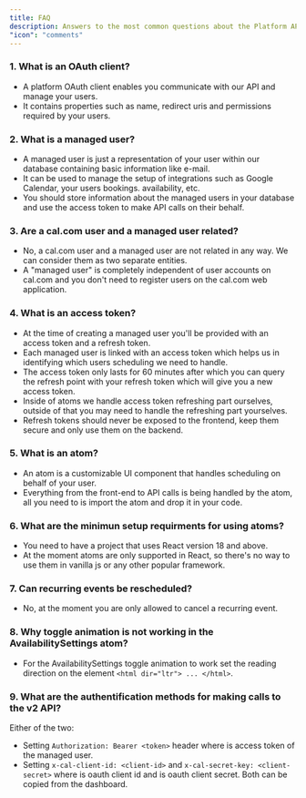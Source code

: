 ```yaml
---
title: FAQ
description: Answers to the most common questions about the Platform API and atoms.
"icon": "comments"
---
```

### 1. What is an OAuth client?
-  A platform OAuth client enables you communicate with our API and manage your users.
-  It contains properties such as name, redirect uris and permissions required by your users.

### 2. What is a managed user?
- A managed user is just a representation of your user within our database containing basic information like e-mail.
- It can be used to manage the setup of integrations such as Google Calendar, your users bookings. availability, etc.
- You should store information about the managed users in your database and use the access token to make API calls on their behalf.

### 3. Are a cal.com user and a managed user related?
- No, a cal.com user and a managed user are not related in any way. We can consider them as two separate entities.
- A "managed user" is completely independent of user accounts on cal.com and you don't need to register users on the cal.com web application.

### 4. What is an access token?
- At the time of creating a managed user you'll be provided with an access token and a refresh token.
- Each managed user is linked with an access token which helps us in identifying which users scheduling we need to handle.
- The access token only lasts for 60 minutes after which you can query the refresh point with your refresh token which will give you a new access token.
- Inside of atoms we handle access token refreshing part ourselves, outside of that you may need to handle the refreshing part yourselves.
- Refresh tokens should never be exposed to the frontend, keep them secure and only use them on the backend.

### 5. What is an atom?
- An atom is a customizable UI component that handles scheduling on behalf of your user.
- Everything from the front-end to API calls is being handled by the atom, all you need to is import the atom and drop it in your code.

### 6. What are the minimun setup requirments for using atoms?
- You need to have a project that uses React version 18 and above.
- At the moment atoms are only supported in React, so there's no way to use them in vanilla js or any other popular framework.

### 7. Can recurring events be rescheduled?
- No, at the moment you are only allowed to cancel a recurring event.

### 8. Why toggle animation is not working in the AvailabilitySettings atom?
- For the AvailabilitySettings toggle animation to work set the reading direction on the <html> element `<html dir="ltr"> ... </html>`.

### 9. What are the authentification methods for making calls to the v2 API?
Either of the two:
- Setting `Authorization: Bearer <token>` header where <token> is access token of the managed user.
- Setting `x-cal-client-id: <client-id>` and `x-cal-secret-key: <client-secret>` where <client-id> is oauth client id and <client-secret> is oauth client secret. Both can be copied from the dashboard.
